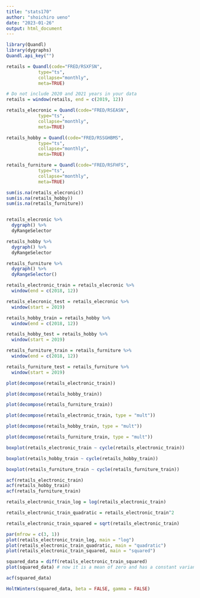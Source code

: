 ```yaml
---
title: "stats170"
author: "shoichiro ueno"
date: "2023-01-26"
output: html_document
---
```



```r
library(Quandl)
library(dygraphs)
Quandl.api_key("") 
```


```r
retails = Quandl(code="FRED/RSXFSN",
            type="ts",
            collapse="monthly",
            meta=TRUE)

# Do not include 2020 and 2021 years in your data
retails = window(retails, end = c(2019, 12))
```

```r
retails_elecronic = Quandl(code="FRED/RSEASN",
            type="ts",
            collapse="monthly",
            meta=TRUE)

retails_hobby = Quandl(code="FRED/RSSGHBMS",
            type="ts",
            collapse="monthly",
            meta=TRUE)

retails_furniture = Quandl(code="FRED/RSFHFS",
            type="ts",
            collapse="monthly",
            meta=TRUE)
```


```r
sum(is.na(retails_elecronic))
sum(is.na(retails_hobby))
sum(is.na(retails_furniture))
```

```r
```


```r
retails_elecronic %>% 
  dygraph() %>% 
  dyRangeSelector

retails_hobby %>% 
  dygraph() %>% 
  dyRangeSelector

retails_furniture %>% 
  dygraph() %>% 
  dyRangeSelector()
```

```r
retails_electronic_train = retails_elecronic %>% 
  window(end = c(2018, 12))

retails_elecronic_test = retails_elecronic %>% 
  window(start = 2019)

retails_hobby_train = retails_hobby %>% 
  window(end = c(2018, 12))

retails_hobby_test = retails_hobby %>% 
  window(start = 2019)

retails_furniture_train = retails_furniture %>% 
  window(end = c(2018, 12))

retails_furniture_test = retails_furniture %>% 
  window(start = 2019)
```


```r
plot(decompose(retails_electronic_train))

plot(decompose(retails_hobby_train))

plot(decompose(retails_furniture_train))
```

```r
plot(decompose(retails_electronic_train, type = "mult"))

plot(decompose(retails_hobby_train, type = "mult"))

plot(decompose(retails_furniture_train, type = "mult"))
```


```r
boxplot(retails_electronic_train ~ cycle(retails_electronic_train))

boxplot(retails_hobby_train ~ cycle(retails_hobby_train))

boxplot(retails_furniture_train ~ cycle(retails_furniture_train))

```

```r
acf(retails_electronic_train)
acf(retails_hobby_train)
acf(retails_furniture_train)
```

```r
retails_electronic_train_log = log(retails_electronic_train)

retails_electronic_train_quadratic = retails_electronic_train^2

retails_electronic_train_squared = sqrt(retails_electronic_train)

par(mfrow = c(3, 1))
plot(retails_electronic_train_log, main = "log") 
plot(retails_electronic_train_quadratic, main = "quadratic")
plot(retails_electronic_train_squared, main = "squared")
```
```r
squared_data = diff(retails_electronic_train_squared)
plot(squared_data) # now it is a mean of zero and has a constant variance

acf(squared_data)
```


```r
HoltWinters(squared_data, beta = FALSE, gamma = FALSE)
```

